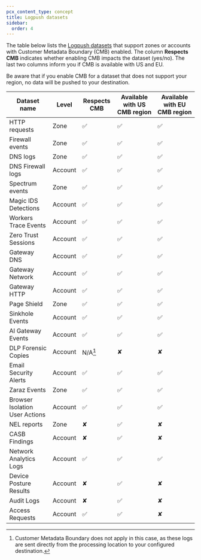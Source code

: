 ```yaml
---
pcx_content_type: concept
title: Logpush datasets
sidebar:
  order: 4
---
```


The table below lists the [Logpush datasets](/logs/reference/log-fields/) that support zones or accounts with Customer Metadata Boundary (CMB) enabled. The column **Respects CMB** indicates whether enabling CMB impacts the dataset (yes/no). The last two columns inform you if CMB is available with US and EU.

Be aware that if you enable CMB for a dataset that does not support your region, no data will be pushed to your destination.

| Dataset name                   | Level   | Respects CMB | Available with US CMB region | Available with EU CMB region |
| ------------------------------ | ------- | ------------ | ---------------------------- | ---------------------------- |
| HTTP requests                  | Zone    | ✅           | ✅                           | ✅                           |
| Firewall events                | Zone    | ✅           | ✅                           | ✅                           |
| DNS logs                       | Zone    | ✅           | ✅                           | ✅                           |
| DNS Firewall logs              | Account | ✅           | ✅                           | ✅                           |
| Spectrum events                | Zone    | ✅           | ✅                           | ✅                           |
| Magic IDS Detections           | Account | ✅           | ✅                           | ✅                           |
| Workers Trace Events           | Account | ✅           | ✅                           | ✅                           |
| Zero Trust Sessions            | Account | ✅           | ✅                           | ✅                           |
| Gateway DNS                    | Account | ✅           | ✅                           | ✅                           |
| Gateway Network                | Account | ✅           | ✅                           | ✅                           |
| Gateway HTTP                   | Account | ✅           | ✅                           | ✅                           |
| Page Shield                    | Zone    | ✅           | ✅                           | ✅                           |
| Sinkhole Events                | Account | ✅           | ✅                           | ✅                           |
| AI Gateway Events              | Account | ✅           | ✅                           | ✅                           |
| DLP Forensic Copies            | Account | N/A[^1]      | ✘                            | ✘                            |
| Email Security Alerts          | Account | ✅           | ✅                           | ✅                           |
| Zaraz Events                   | Zone    | ✅           | ✅                           | ✅                           |
| Browser Isolation User Actions | Account | ✅           | ✅                           | ✅                           |
| NEL reports                    | Zone    | ✘            | ✅                           | ✘                            |
| CASB Findings                  | Account | ✘            | ✅                           | ✘                            |
| Network Analytics Logs         | Account | ✅           | ✅                           | ✅                           |
| Device Posture Results         | Account | ✘            | ✅                           | ✘                            |
| Audit Logs                     | Account | ✘            | ✅                           | ✘                            |
| Access Requests                | Account | ✅           | ✅                           | ✘                            |

[^1]: Customer Metadata Boundary does not apply in this case, as these logs are sent directly from the processing location to your configured destination.
